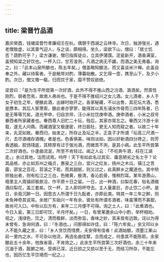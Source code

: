 ```yaml
---
---
---
```

title: 梁晋竹品酒
---



嘉庆癸酉，钱塘梁晋竹孝廉绍壬在杭，偶憩于西湖之云林寺。次日，独游弢光，遇老僧致虚，以其善气迎人，与之谈，颇相得。坐久，梁欲下山，僧曰：「居士饥否？蔬酌可乎？」梁方谦谢，僧已指挥徒众，立具伊蒲馔。泥瓮新开，酒香满室，盖预知梁之好饮也。一杯入口，甘芳浚洌，凡酒之病无不蠲，而酒之美无弗备。询之，曰：「此本山泉所酿也，陈五年矣。」僧盖略知酿法，而又喜谈米汁禅。此盖自奉之外，藏以待客者。于是觥斝对酌，薄暮始散。又乞得一壶，携至山下，及夕小酌。次日，僧又赠一瓻，归而饮于家，糜不赞叹欲绝。

梁尝曰：「是为生平所尝第一次好酒，此外不得不推山西之汾酒、潞酒矣。然禀性刚烈，弱者恧焉，故南人弗尚也。于是不得不推绍兴之女儿酒。女儿酒者，乡人于女子初生之年，便酿此酒，出嫁时始开之。各家秘藏，不以出售，其花坛大酒，悉是赝本。其后人家萧索，酿此者亦寥寥，能得其以真东浦水作骨而三四年陈者，已是无等等咒矣。道光甲申，归自京师，汪小米拉饮庚申酒。庚申酒者，小米之叔号眷西者所家藏者也。眷西尊人旧贮二十坛，殁后，其家亦胥忘之。眷西又汴游十余载，遂无人问鼎。而藏酒室又极邃密，终日扃牡，更无人知而窥之者。以故二十年来，丸泥如故。眷西归，始发之，所存止及坛之半，正袁子才所谓「坛高三尺酒一尺，去尽酒魂存酒魄」者是也。色香俱美，味则淡如。因以好新酒四分搀之，则芳香透脑，胶饧琖底，其秾厚有过于弢光酒，而微苦不洌，是其小病。此生平所尝第二次好酒也。仆逢曲流涎，所至不肯轻过。闻之人云：「不吃奔牛酒，枉在江湖走。」余过其地，沽而试焉。呜呼！天下有如此名过其实、庸恶陋劣之名士乎？论其品格，亦止如苏州之福贞，惠泉之三白，宜兴之红友，扬州之木瓜，镇江之苦露，邵宝之百花，苕溪之下若。而其甜腻，则又过之，此真醉乡之魔道也。其中矫矫独出者，则有松江之三白，色微黄，极清，香沁肌骨，惟稍烈耳。某年游萧山，梧里主人周镇祁极款洽，作平原十日之留。一日，出一种酒，曰梨花春，俗名酒做酒曰梨花，盖三套矣。饮一杯，主人即将杯夺去。主人量甚巨，亦止饮二小杯。是日，余竟沉醉一日。因思古人所谓千日九酝者，亦即此类。特其一年三年之醉，则未免神奇其说耳。余居广东始兴一年有余，彼处有所谓冬酒者，味虽薄而不甚甜，故尚可入口。中秋以后方有，来年二三月便不可得。询之土人，曰：「此煮酒也。今日入瓮，第三日即可饮，半月坏矣。」一日，有曾某邀余山中小酌，举杯相劝。视之，浅绿色，饮之，清而极鲜，淡而弥旨，香味之妙，其来皆有远致。诧以为得未曾有，急询何酒，曰：「冬酒也。」问那得如许佳，曰：「陈六年矣。」余又叩以乡人不能久藏之言，曰：「乡人贪饮而惜费，夫安得有佳者！此酒始酿，须墨江某山前一里内之水，不可杂以他流，再选名曲佳糱，合而成之，何患其不能陈耶。余家酿此五十余年，他族省啬，不肯效之。」此余生平所尝第三次好酒也。余三十年来沉湎于酒，脏腑之地，受病已深，近日损之又损以至于无，而结习所存，不能忘也，因历忆生平饮境而一纪之。」